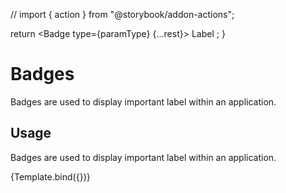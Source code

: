 // import { action } from "@storybook/addon-actions";

<Meta title="Components/Badges" component={Badge} />

  return <Badge type={paramType} {...rest}> Label </Badge>;
}

# Badges

Badges are used to display important label within an application.

## Usage

Badges are used to display important label within an application.

<Preview withToolbar>
  <Story 
    name="Badges"
    argTypes={{
      paramType: {
        options: [
          'default',
          'primary',
          'secondary',
          'orange',
          'purple',
          'red',
          'green',
          'default-light',
          'primary-light',
          'secondary-light',
          'orange-light',
          'purple-light',
          'red-light',
          'green-light',
        ],
        defaultValue: 'default',
        control: { type: 'select' },
      },
    }}>
    {Template.bind({})}
  </Story>
</Preview>

